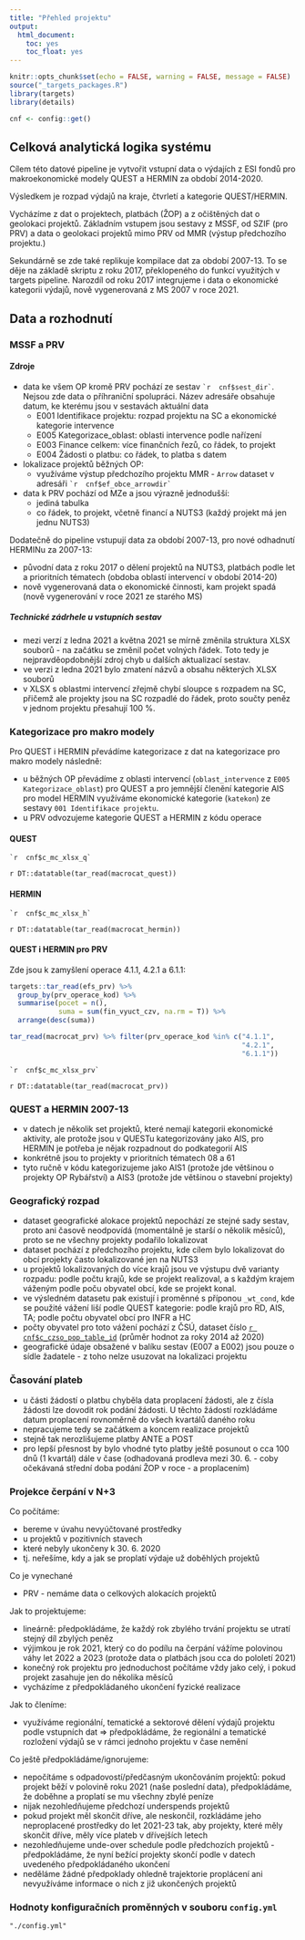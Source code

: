```yaml
---
title: "Přehled projektu"
output: 
  html_document:
    toc: yes
    toc_float: yes
---
```


```r
knitr::opts_chunk$set(echo = FALSE, warning = FALSE, message = FALSE)
source("_targets_packages.R")
library(targets)
library(details)
```

```r
cnf <- config::get()
```

## Celková analytická logika systému

Cílem této datové pipeline je vytvořit vstupní data o výdajích z ESI fondů pro makroekonomické modely QUEST a HERMIN za období 2014-2020.

Výsledkem je rozpad výdajů na kraje, čtvrletí a kategorie QUEST/HERMIN.

Vycházíme z dat o projektech, platbách (ŽOP) a z očištěných dat o geolokaci projektů. Základním vstupem jsou sestavy z MSSF, od SZIF (pro PRV) a data o geolokaci projektů mimo PRV od MMR (výstup předchozího projektu.)

Sekundárně se zde také replikuje kompilace dat za období 2007-13. To se děje na základě skriptu z roku 2017, překlopeného do funkcí využitých v targets pipeline. Narozdíl od roku 2017 integrujeme i data o ekonomické kategorii výdajů, nově vygenerovaná z MS 2007 v roce 2021.

## Data a rozhodnutí

### MSSF a PRV

#### Zdroje

- data ke všem OP kromě PRV pochází ze sestav `` `r 
cnf$sest_dir` ``. Nejsou zde data o příhraniční spolupráci. Název adresáře obsahuje datum, ke kterému jsou v sestavách aktuální data
  - E001 Identifikace projektu: rozpad projektu na SC a ekonomické kategorie intervence
  - E005 Kategorizace_oblast: oblasti intervence podle nařízení
  - E003 Finance celkem: více finančních řezů, co řádek, to projekt
  - E004 Žádosti o platbu: co řádek, to platba s datem
- lokalizace projektů běžných OP:
  - využíváme výstup předchozího projektu MMR - `Arrow` dataset v adresáři `` `r 
  cnf$ef_obce_arrowdir` ``
- data k PRV pochází od MZe a jsou výrazně jednodušší:
  - jediná tabulka
  - co řádek, to projekt, včetně financí a NUTS3 (každý projekt má jen jednu NUTS3)
  
Dodatečně do pipeline vstupují data za období 2007-13, pro nové odhadnutí HERMINu za 2007-13:

- původní data z roku 2017 o dělení projektů na NUTS3, platbách podle let a prioritních tématech (obdoba oblastí intervencí v období 2014-20)
- nově vygenerovaná data o ekonomické činnosti, kam projekt spadá (nově vygenerování v roce 2021 ze starého MS)

  
##### Technické zádrhele u vstupních sestav

- mezi verzí z ledna 2021 a května 2021 se mírně změnila struktura XLSX souborů - na začátku se změnil počet volných řádek. Toto tedy je nejpravděopdobnější zdroj chyb u dalších aktualizací sestav.
- ve verzi z ledna 2021 bylo zmatení názvů a obsahu některých XLSX souborů
- v XLSX s oblastmi intervencí zřejmě chybí sloupce s rozpadem na SC, přičemž ale projekty jsou na SC rozpadlé do řádek, proto součty peněz v jednom projektu přesahují 100 %.

### Kategorizace pro makro modely

Pro QUEST i HERMIN převádíme kategorizace z dat na kategorizace pro makro modely následně:

- u běžných OP převádíme z oblasti intervencí (`oblast_intervence` z `E005 Kategorizace_oblast`) pro QUEST a pro jemnější členění kategorie AIS pro model HERMIN využíváme ekonomické kategorie (`katekon`) ze sestavy `001 Identifikace projektu`.
- u PRV odvozujeme kategorie QUEST a HERMIN z kódu operace

#### QUEST


`` `r 
cnf$c_mc_xlsx_q` ``

`r DT::datatable(tar_read(macrocat_quest))`

#### HERMIN

`` `r 
cnf$c_mc_xlsx_h` ``


`r DT::datatable(tar_read(macrocat_hermin))`

#### QUEST i HERMIN pro PRV 

Zde jsou k zamyšlení operace 4.1.1, 4.2.1 a 6.1.1:

```r
targets::tar_read(efs_prv) %>% 
  group_by(prv_operace_kod) %>% 
  summarise(pocet = n(),
            suma = sum(fin_vyuct_czv, na.rm = T)) %>% 
  arrange(desc(suma))
```

```r
tar_read(macrocat_prv) %>% filter(prv_operace_kod %in% c("4.1.1",
                                                         "4.2.1",
                                                         "6.1.1"))
```


`` `r 
cnf$c_mc_xlsx_prv` ``

`r DT::datatable(tar_read(macrocat_prv))`

### QUEST a HERMIN 2007-13

- v datech je několik set projektů, které nemají kategorii ekonomické aktivity, ale protože jsou v QUESTu kategorizovány jako AIS, pro HERMIN je potřeba je nějak rozpadnout do podkategorií AIS
- konkrétně jsou to projekty v prioritních tématech 08 a 61
- tyto ručně v kódu kategorizujeme jako AIS1 (protože jde většinou o projekty OP Rybářství) a AIS3 (protože jde většinou o stavební projekty)

### Geografický rozpad

- dataset geografické alokace projektů nepochází ze stejné sady sestav, proto ani časově neodpovídá (momentálně je starší o několik měsíců), proto se ne všechny projekty podařilo lokalizovat
- dataset pochází z předchozího projektu, kde cílem bylo lokalizovat do obcí projekty často lokalizované jen na NUTS3
- u projektů lokalizovaných do více krajů jsou ve výstupu dvě varianty rozpadu: podle počtu krajů, kde se projekt realizoval, a s každým krajem váženým podle poču obyvatel obcí, kde se projekt konal.
- ve výsledném datasetu pak existují i proměnné s příponou `_wt_cond`, kde se použité vážení liší podle QUEST kategorie: podle krajů pro RD, AIS, TA; podle počtu obyvatel obcí pro INFR a HC
- počty obyvatel pro toto vážení pochází z ČSÚ, dataset číslo [ `r cnf$c_czso_pop_table_id` ](https://www.czso.cz/csu/czso/obyvatelstvo-k-3112-podle-pohlavi-v-obcich) (průměr hodnot za roky 2014 až 2020)
- geografické údaje obsažené v balíku sestav (E007 a E002) jsou pouze o sídle žadatele - z toho nelze usuzovat na lokalizaci projektu

### Časování plateb

- u části žádostí o platbu chyběla data proplacení žádosti, ale z čísla žádosti lze dovodit rok podání žádosti. U těchto žádostí rozkládáme datum proplacení rovnoměrně do všech kvartálů daného roku
- nepracujeme tedy se začátkem a koncem realizace projektů
- stejně tak nerozlišujeme platby ANTE a POST
- pro lepší přesnost by bylo vhodné tyto platby ještě posunout o cca 100 dnů (1 kvartál) dále v čase (odhadovaná prodleva mezi 30. 6. - coby očekávaná střední doba podání ŽOP v roce - a proplacením)


### Projekce čerpání v N+3

Co počítáme:

- bereme v úvahu nevyúčtované prostředky
- u projektů v pozitivních stavech
- které nebyly ukončeny k 30. 6. 2020
- tj. neřešíme, kdy a jak se proplatí výdaje už doběhlých projektů

Co je vynechané

- PRV - nemáme data o celkových alokacích projektů

Jak to projektujeme:

- lineárně: předpokládáme, že každý rok zbylého trvání projektu se utratí stejný díl zbylých peněz
- výjimkou je rok 2021, který co do podílu na čerpání vážíme polovinou váhy let 2022 a 2023 (protože data o platbách jsou cca do pololetí 2021)
- konečný rok projektu pro jednoduchost počítáme vždy jako celý, i pokud projekt zasahuje jen do několika měsíců
- vycházíme z předpokládaného ukončení fyzické realizace

Jak to členíme:

- využíváme regionální, tematické a sektorové dělení výdajů projektu podle vstupních dat => předpokládáme, že regionální a tematické rozložení výdajů se v rámci jednoho projektu v čase nemění

Co ještě předpokládáme/ignorujeme:

- nepočítáme s odpadovostí/předčasným ukončováním projektů: pokud projekt běží v polovině roku 2021 (naše poslední data), předpokládáme, že doběhne a proplatí se mu všechny zbylé peníze
- nijak nezohledňujeme předchozí underspends projektů
- pokud projekt měl skončit dříve, ale neskončil, rozkládáme jeho neproplacené prostředky do let 2021-23 tak, aby projekty, které měly skončit dříve, měly více plateb v dřívejších letech
- nezohledňujeme unde-over schedule podle předchozích projektů - předpokládáme, že nyní bežící projekty skončí podle v datech uvedeného předpokládaného ukončení
- neděláme žádné předpoklady ohledně trajektorie proplácení ani nevyužíváme informace o nich z již ukončených projektů

### Hodnoty konfiguračních proměnných v souboru `config.yml`

```details
"./config.yml"
```

